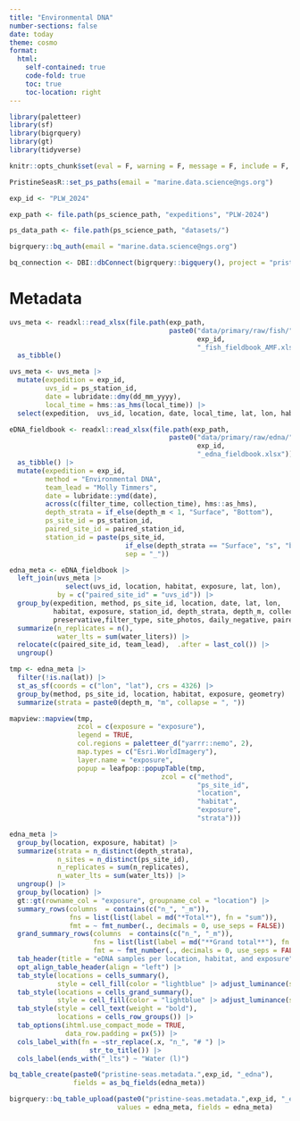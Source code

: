 ```yaml
---
title: "Environmental DNA"
number-sections: false
date: today
theme: cosmo
format: 
  html:
    self-contained: true
    code-fold: true
    toc: true
    toc-location: right
---
```


```r
library(paletteer)
library(sf)
library(bigrquery)
library(gt)
library(tidyverse)

knitr::opts_chunk$set(eval = F, warning = F, message = F, include = F, echo = F)

PristineSeasR::set_ps_paths(email = "marine.data.science@ngs.org")

exp_id <- "PLW_2024"

exp_path <- file.path(ps_science_path, "expeditions", "PLW-2024")

ps_data_path <- file.path(ps_science_path, "datasets/")

bigrquery::bq_auth(email = "marine.data.science@ngs.org")

bq_connection <- DBI::dbConnect(bigrquery::bigquery(), project = "pristine-seas")
```

# Metadata

```r
uvs_meta <- readxl::read_xlsx(file.path(exp_path, 
                                        paste0("data/primary/raw/fish/",
                                               exp_id,
                                               "_fish_fieldbook_AMF.xlsx"))) |> 
  as_tibble()

uvs_meta <- uvs_meta |> 
  mutate(expedition = exp_id, 
         uvs_id = ps_station_id,
         date = lubridate::dmy(dd_mm_yyyy),
         local_time = hms::as_hms(local_time)) |> 
  select(expedition,  uvs_id, location, date, local_time, lat, lon, habitat, exposure, alternative_site_id, everything(), -dd_mm_yyyy, -sand_number, -sand_m, -ps_station_id, -team_lead)
```


```r
eDNA_fieldbook <- readxl::read_xlsx(file.path(exp_path, 
                                        paste0("data/primary/raw/edna/",
                                               exp_id,
                                               "_edna_fieldbook.xlsx"))) |> 
  as_tibble() |> 
  mutate(expedition = exp_id, 
         method = "Environmental DNA",
         team_lead = "Molly Timmers",
         date = lubridate::ymd(date),
         across(c(filter_time, collection_time), hms::as_hms),
         depth_strata = if_else(depth_m < 1, "Surface", "Bottom"),
         ps_site_id = ps_station_id,
         paired_site_id = paired_station_id,
         station_id = paste(ps_site_id, 
                             if_else(depth_strata == "Surface", "s", "b"),
                             sep = "_"))

edna_meta <- eDNA_fieldbook |> 
  left_join(uvs_meta |> 
              select(uvs_id, location, habitat, exposure, lat, lon), 
            by = c("paired_site_id" = "uvs_id")) |>
  group_by(expedition, method, ps_site_id, location, date, lat, lon,
           habitat, exposure, station_id, depth_strata, depth_m, collection_time, filter_time,
           preservative,filter_type, site_photos, daily_negative, paired_site_id, team_lead) |> 
  summarize(n_replicates = n(),
            water_lts = sum(water_liters)) |> 
  relocate(c(paired_site_id, team_lead),  .after = last_col()) |> 
  ungroup()
```

```r
tmp <- edna_meta |> 
  filter(!is.na(lat)) |> 
  st_as_sf(coords = c("lon", "lat"), crs = 4326) |> 
  group_by(method, ps_site_id, location, habitat, exposure, geometry) |> 
  summarize(strata = paste0(depth_m, "m", collapse = ", "))

mapview::mapview(tmp,
                 zcol = c(exposure = "exposure"), 
                 legend = TRUE,
                 col.regions = paletteer_d("yarrr::nemo", 2),
                 map.types = c("Esri.WorldImagery"),
                 layer.name = "exposure",
                 popup = leafpop::popupTable(tmp,
                                      zcol = c("method",
                                               "ps_site_id",
                                               "location",
                                               "habitat",
                                               "exposure",
                                               "strata")))
```

```r
edna_meta |> 
  group_by(location, exposure, habitat) |> 
  summarize(strata = n_distinct(depth_strata),
            n_sites = n_distinct(ps_site_id),
            n_replicates = sum(n_replicates),
            n_water_lts = sum(water_lts)) |> 
  ungroup() |> 
  group_by(location) |> 
  gt::gt(rowname_col = "exposure", groupname_col = "location") |> 
  summary_rows(columns  = contains(c("n_", "_m")),
               fns = list(list(label = md("*Total*"), fn = "sum")),
               fmt = ~ fmt_number(., decimals = 0, use_seps = FALSE)) |> 
  grand_summary_rows(columns  = contains(c("n_", "_m")),
                     fns = list(list(label = md("**Grand total**"), fn = "sum")),
                     fmt = ~ fmt_number(., decimals = 0, use_seps = FALSE)) |> 
  tab_header(title = "eDNA samples per location, habitat, and exposure") |>
  opt_align_table_header(align = "left") |> 
  tab_style(locations = cells_summary(),
            style = cell_fill(color = "lightblue" |> adjust_luminance(steps = +1))) |> 
  tab_style(locations = cells_grand_summary(),
            style = cell_fill(color = "lightblue" |> adjust_luminance(steps = +2))) |> 
  tab_style(style = cell_text(weight = "bold"),
            locations = cells_row_groups()) |> 
  tab_options(ihtml.use_compact_mode = TRUE,
              data_row.padding = px(5)) |> 
  cols_label_with(fn = ~str_replace(.x, "n_", "# ") |> 
                    str_to_title()) |> 
  cols_label(ends_with("_lts") ~ "Water (l)")
```

```r
bq_table_create(paste0("pristine-seas.metadata.",exp_id, "_edna"), 
                fields = as_bq_fields(edna_meta))

bigrquery::bq_table_upload(paste0("pristine-seas.metadata.",exp_id, "_edna"), 
                           values = edna_meta, fields = edna_meta)
```

